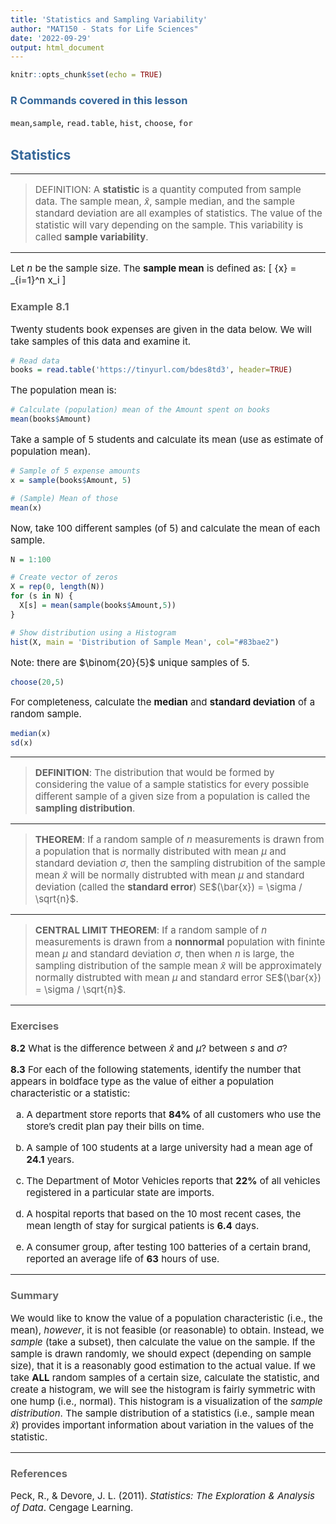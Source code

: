 ```yaml
---
title: 'Statistics and Sampling Variability'
author: "MAT150 - Stats for Life Sciences"
date: '2022-09-29'
output: html_document
---
```


<style>
    #header1 {
        color: #336699;
    }
    #normal {color: black;}
    p{font-size:15px;}
    h1{font-weight: bold;}
    h2{color: #336699;}
    h3{color: #666666;}
    ul{font-size:14px;}
    ol{font-size:15px;}
</style>


 


```r
knitr::opts_chunk$set(echo = TRUE)
```


### R Commands covered in this lesson {#header1}

`mean`,`sample`, `read.table`, `hist`, `choose`, `for`

## Statistics

---

> DEFINITION: A **statistic** is a quantity computed from sample data.  The sample mean, $\bar{x}$, sample median, and the sample standard deviation are all examples of statistics.   The value of the statistic will vary depending on the sample.  This variability is called **sample variability**.

---


Let $n$ be the sample size.  The **sample mean** is defined as:
\[
\bar{x} = \frac{1}{n} \sum_{i=1}^n x_i
\]


### Example 8.1

Twenty students book expenses are given in the data below.  We will take samples
of this data and examine it.  

```r
# Read data
books = read.table('https://tinyurl.com/bdes8td3', header=TRUE)
```


The population mean is: 
```r
# Calculate (population) mean of the Amount spent on books
mean(books$Amount)
```

Take a sample of 5 students and calculate its mean (use as estimate of population mean).
```r
# Sample of 5 expense amounts
x = sample(books$Amount, 5)

# (Sample) Mean of those
mean(x)
```

Now, take 100 different samples (of 5) and calculate the mean of each sample.  
```r
N = 1:100

# Create vector of zeros
X = rep(0, length(N))
for (s in N) {
  X[s] = mean(sample(books$Amount,5))
}

# Show distribution using a Histogram
hist(X, main = 'Distribution of Sample Mean', col="#83bae2")
```


Note: there are $\binom{20}{5}$ unique samples of 5.   
```r
choose(20,5)
```



For completeness, calculate the **median** and **standard deviation** of a random sample.  
```r
median(x)
sd(x)
```



---

> **DEFINITION**: The distribution that would be formed by considering the value of 
a sample statistics for every possible different sample of a given size from a population is called the **sampling distribution**.

---



> **THEOREM**: If a random sample of $n$ measurements is drawn from a population that
is normally distributed with mean $\mu$ and standard deviation $\sigma$, then the sampling distrubition of the sample mean $\bar{x}$ will be normally distrubted with mean $\mu$ and standard deviation (called the **standard error**) SE$(\bar{x}) = \sigma / \sqrt{n}$.


---



> **CENTRAL LIMIT THEOREM**: If a random sample of $n$ measurements is drawn from a **nonnormal** population with fininte mean $\mu$ and standard deviation $\sigma$, then when $n$ is large, the sampling distribution of the sample mean $\bar{x}$ will be approximately normally distrubted with mean $\mu$ and standard error SE$(\bar{x}) = \sigma / \sqrt{n}$.  


---



### Exercises

**8.2** What is the difference between $\bar{x}$ and $\mu$? between $s$ and $\sigma$?



**8.3** For each of the following statements, identify the number that appears in boldface type as the value of either a population characteristic or a statistic:

  a. A department store reports that **84%** of all customers who use the store's credit plan pay their bills on time.

  b. A sample of 100 students at a large university had a mean age of **24.1** years.

  c. The Department of Motor Vehicles reports that **22%** of all vehicles registered in a particular state are imports.

  d. A hospital reports that based on the 10 most recent cases, the mean length of stay for surgical patients is **6.4** days.

  e. A consumer group, after testing 100 batteries of a certain brand, reported an average life of **63** hours of use.



---


### Summary

We would like to know the value of a population characteristic (i.e., the mean), *however*, it is not feasible (or reasonable) to obtain.  Instead, we *sample* (take a subset), then calculate the value on the sample.  If the sample is drawn randomly, we should expect (depending on sample size), that it is a reasonably good estimation to the actual value.  If we take **ALL** random samples of a certain size, calculate the statistic, and create a histogram, we will see the histogram is fairly symmetric with one hump (i.e., normal).  This histogram is a visualization of the *sample distribution*.  The sample distribution of a statistics (i.e., sample mean $\bar{x}$) provides important information about variation in the values of the statistic. 



---

### References

Peck, R., & Devore, J. L. (2011). *Statistics: The Exploration & Analysis of Data*. Cengage Learning.
